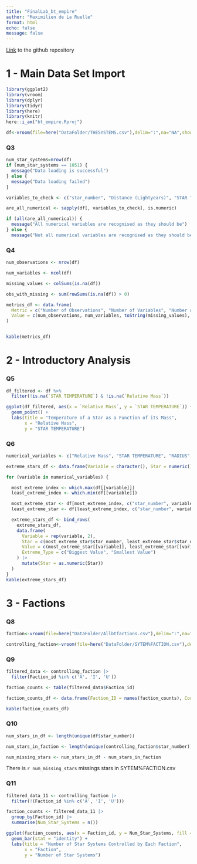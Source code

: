 ```yaml
---
title: "FinalLab_bt_empire"
author: "Maximilien de La Ruelle"
format: html
echo: false
message: false
---
```


[Link](https://github.com/max8471/bt_empire) to the github repository

# 1 - Main Data Set Import
```r
library(ggplot2)
library(vroom)
library(dplyr)
library(tidyr)
library(here)
library(knitr)
here::i_am("bt_empire.Rproj")
```

```r
df<-vroom(file=here("DataFolder/THESYSTEMS.csv"),delim=":",na="NA",show_col_types=FALSE)
```

### Q3
```r
num_star_systems=nrow(df)
if (num_star_systems == 1051) {
  message("Data loading is successful")
} else {
  message("Data loading failed")
}
```

```r
variables_to_check <- c("star_number", "Distance (Lightyears)", "STAR TEMPERATURE", "Relative Mass", "RADIUS", "relative luminosity")

are_all_numerical <- sapply(df[, variables_to_check], is.numeric)

if (all(are_all_numerical)) {
  message("All numerical variables are recognised as they should be")
} else {
  message("Not all numerical variables are recognised as they should be")}
```
### Q4
```r
num_observations <- nrow(df)

num_variables <- ncol(df)

missing_values <- colSums(is.na(df))

obs_with_missing <- sum(rowSums(is.na(df)) > 0)

metrics_df <- data.frame(
  Metric = c("Number of Observations", "Number of Variables", "Number of Missing Values (per variable)", "Number of Observations with at Least One Missing Value"),
  Value = c(num_observations, num_variables, toString(missing_values), obs_with_missing)
)


kable(metrics_df)
```

# 2 - Introductory Analysis

### Q5
```r
df_filtered <- df %>%
  filter(!is.na(`STAR TEMPERATURE`) & !is.na(`Relative Mass`))

ggplot(df_filtered, aes(x = `Relative Mass`, y = `STAR TEMPERATURE`)) +
  geom_point() +
  labs(title = "Temperature of a Star as a Function of its Mass",
       x = "Relative Mass",
       y = "STAR TEMPERATURE")
```
### Q6
```r
numerical_variables <- c("Relative Mass", "STAR TEMPERATURE", "RADIUS", "relative luminosity")

extreme_stars_df <- data.frame(Variable = character(), Star = numeric(), Value = numeric(), Extreme_Type = character(), stringsAsFactors = FALSE)

for (variable in numerical_variables) {

  most_extreme_index <- which.max(df[[variable]])
  least_extreme_index <- which.min(df[[variable]])

  most_extreme_star <- df[most_extreme_index, c("star_number", variable)]
  least_extreme_star <- df[least_extreme_index, c("star_number", variable)]

  extreme_stars_df <- bind_rows(
    extreme_stars_df,
    data.frame(
      Variable = rep(variable, 2),
      Star = c(most_extreme_star$star_number, least_extreme_star$star_number),
      Value = c(most_extreme_star[[variable]], least_extreme_star[[variable]]),
      Extreme_Type = c("Biggest Value", "Smallest Value")
    ) |>
      mutate(Star = as.numeric(Star))
  )
}
kable(extreme_stars_df)
```

# 3 - Factions

### Q8
```r
faction<-vroom(file=here("DataFolder/Allbtfactions.csv"),delim=":",na="_",show_col_types=FALSE)

controlling_faction<-vroom(file=here("DataFolder/SYTEM%FACTION.csv"),delim=":",na="NA",show_col_types=FALSE)
```

### Q9
```r
filtered_data <- controlling_faction |>
  filter(Faction_id %in% c('A', 'I', 'U'))

faction_counts <- table(filtered_data$Faction_id)

faction_counts_df <- data.frame(Faction_ID = names(faction_counts), Count = as.numeric(faction_counts))

kable(faction_counts_df)
```
### Q10
```r
num_stars_in_df <- length(unique(df$star_number))

num_stars_in_faction <- length(unique(controlling_faction$star_number))

num_missing_stars <- num_stars_in_df - num_stars_in_faction
```

There is `r num_missing_stars` missings stars in SYTEM%FACTION.csv

### Q11
```r
filtered_data_11 <- controlling_faction |>
  filter(!(Faction_id %in% c('A', 'I', 'U')))

faction_counts <- filtered_data_11 |>
  group_by(Faction_id) |>
  summarise(Num_Star_Systems = n())

ggplot(faction_counts, aes(x = Faction_id, y = Num_Star_Systems, fill = Faction_id)) +
  geom_bar(stat = "identity") +
  labs(title = "Number of Star Systems Controlled by Each Faction",
       x = "Faction",
       y = "Number of Star Systems")
```

